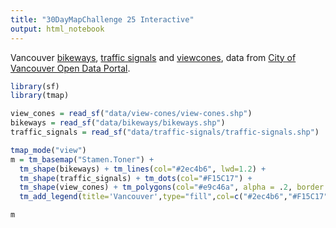 ```yaml
---
title: "30DayMapChallenge 25 Interactive"
output: html_notebook
---
```


Vancouver [bikeways](https://opendata.vancouver.ca/explore/dataset/bikeways/), [traffic signals](https://opendata.vancouver.ca/explore/dataset/traffic-signals/information/) and [viewcones](https://opendata.vancouver.ca/explore/dataset/view-cones/information/), data from [City of Vancouver Open Data Portal](https://opendata.vancouver.ca/pages/home/). 


```r
library(sf)
library(tmap)

view_cones = read_sf("data/view-cones/view-cones.shp")
bikeways = read_sf("data/bikeways/bikeways.shp")
traffic_signals = read_sf("data/traffic-signals/traffic-signals.shp")

tmap_mode("view")
m = tm_basemap("Stamen.Toner") +
  tm_shape(bikeways) + tm_lines(col="#2ec4b6", lwd=1.2) +
  tm_shape(traffic_signals) + tm_dots(col="#F15C17") +
  tm_shape(view_cones) + tm_polygons(col="#e9c46a", alpha = .2, border.col = "#e9c46a") +
  tm_add_legend(title='Vancouver',type="fill",col=c("#2ec4b6","#F15C17","#e6bd59"), labels=c("Bikeways","Traffic Signals","View Cones"))

m
```
